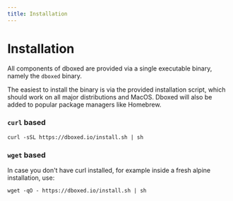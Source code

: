 ```yaml
---
title: Installation
---
```


# Installation

All components of dboxed are provided via a single executable binary, namely the `dboxed` binary.

The easiest to install the binary is via the provided installation script, which should work on all major distributions
and MacOS. Dboxed will also be added to popular package managers like Homebrew.

### `curl` based

```shell
curl -sSL https://dboxed.io/install.sh | sh
```

### `wget` based
In case you don't have curl installed, for example inside a fresh alpine installation, use:

```shell
wget -qO - https://dboxed.io/install.sh | sh
```
